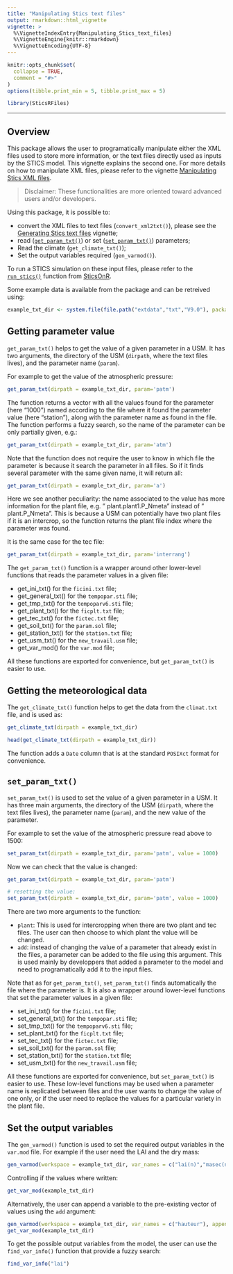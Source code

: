 ```yaml
---
title: "Manipulating Stics text files"
output: rmarkdown::html_vignette
vignette: >
  %\VignetteIndexEntry{Manipulating_Stics_text_files}
  %\VignetteEngine{knitr::rmarkdown}
  %\VignetteEncoding{UTF-8}
---
```


```r
knitr::opts_chunk$set(
  collapse = TRUE,
  comment = "#>"
)
options(tibble.print_min = 5, tibble.print_max = 5)
```

```r
library(SticsRFiles)
```


------


## Overview

This package allows the user to programatically manipulate either the XML files used to store more information, or the text files directly used as inputs by the STICS model. This vignette explains the second one. For more details on how to manipulate XML files, please refer to the vignette [Manipulating Stics XML files](https://sticsrpacks.github.io/SticsRFiles/articles/Manipulating_Stics_XML_files.html).

> Disclaimer: These functionalities are more oriented toward advanced users and/or developers. 

Using this package, it is possible to: 

* convert the XML files to text files (`convert_xml2txt()`), please see the [Generating Stics text files](https://sticsrpacks.github.io/SticsRFiles/articles/Generating_Stics_text_files) vignette;  
* read ([`get_param_txt()`](R/read_param.R)) or set ([`set_param_txt()`](R/read_param.R)) parameters;  
* Read the climate (`get_climate_txt()`);  
* Set the output variables required (`gen_varmod()`).  

To run a STICS simulation on these input files, please refer to the [`run_stics()`](https://sticsrpacks.github.io/SticsOnR/reference/run_stics.html) function from [SticsOnR](https://sticsrpacks.github.io/SticsOnR/index.html).

Some example data is available from the package and can be retreived using: 

```r
example_txt_dir <- system.file(file.path("extdata","txt","V9.0"), package = "SticsRFiles" )
```


## Getting parameter value 

`get_param_txt()` helps to get the value of a given parameter in a USM. It has two arguments, the directory of the USM (`dirpath`, where the text files lives), and the parameter name (`param`). 

For example to get the value of the atmospheric pressure: 

```r
get_param_txt(dirpath = example_txt_dir, param='patm')
```

The function returns a vector with all the values found for the parameter (here "1000") named according to the file where it found the parameter value (here "station"), along with the parameter name as found in the file. The function performs a fuzzy search, so the name of the parameter can be only partially given, e.g.:

```r
get_param_txt(dirpath = example_txt_dir, param='atm')
```

Note that the function does not require the user to know in which file the parameter is because it search the parameter in all files. So if it finds several parameter with the same given name, it will return all: 

```r
get_param_txt(dirpath = example_txt_dir, param='a')
```
Here we see another peculiarity: the name associated to the value has more information for the plant file, e.g. " plant.plant1.P_Nmeta" instead of " plant.P_Nmeta". This is because a USM can potentially have two plant files if it is an intercrop, so the function returns the plant file index where the parameter was found.

It is the same case for the tec file: 

```r
get_param_txt(dirpath = example_txt_dir, param='interrang')
```


The `get_param_txt()` function is a wrapper around other lower-level functions that reads the parameter values in a given file: 

* get_ini_txt() for the `ficini.txt` file;  
* get_general_txt() for the `tempopar.sti` file;  
* get_tmp_txt() for the `tempoparv6.sti` file;  
* get_plant_txt() for the `ficplt.txt` file;  
* get_tec_txt() for the `fictec.txt` file;  
* get_soil_txt() for the `param.sol` file;  
* get_station_txt() for the `station.txt` file;  
* get_usm_txt() for the `new_travail.usm` file;  
* get_var_mod() for the `var.mod` file;  

All these functions are exported for convenience, but `get_param_txt()` is easier to use.

## Getting the meteorological data

The `get_climate_txt()` function helps to get the data from the `climat.txt` file, and is used as: 

```r
get_climate_txt(dirpath = example_txt_dir)
```

```r
head(get_climate_txt(dirpath = example_txt_dir))
```


The function adds a `Date` column that is at the standard `POSIXct` format for convenience.


## `set_param_txt()`

`set_param_txt()` is used to set the value of a given parameter in a USM. It has three main arguments, the directory of the USM (`dirpath`, where the text files lives), the parameter name (`param`), and the new value of the parameter. 

For example to set the value of the atmospheric pressure read above to 1500: 

```r
set_param_txt(dirpath = example_txt_dir, param='patm', value = 1000)
```

Now we can check that the value is changed: 

```r
get_param_txt(dirpath = example_txt_dir, param='patm')
```

```r
# resetting the value: 
set_param_txt(dirpath = example_txt_dir, param='patm', value = 1000)
```

There are two more arguments to the function: 

* `plant`: This is used for intercropping when there are two plant and tec files. The user can then choose to which plant the value will be changed. 
* `add`: instead of changing the value of a parameter that already exist in the files, a parameter can be added to the file using this argument. This is used mainly by developpers that added a parameter to the model and need to programatically add it to the input files.

Note that as for `get_param_txt()`, `set_param_txt()` finds automatically the file where the parameter is. It is also a wrapper around lower-level functions that set the parameter values in a given file: 

* set_ini_txt() for the `ficini.txt` file;  
* set_general_txt() for the `tempopar.sti` file;  
* set_tmp_txt() for the `tempoparv6.sti` file;  
* set_plant_txt() for the `ficplt.txt` file;  
* set_tec_txt() for the `fictec.txt` file;  
* set_soil_txt() for the `param.sol` file;  
* set_station_txt() for the `station.txt` file;  
* set_usm_txt() for the `new_travail.usm` file;  

All these functions are exported for convenience, but `set_param_txt()` is easier to use. These low-level functions may be used when a parameter name is replicated between files and the user wants to change the value of one only, or if the user need to replace the values for a particular variety in the plant file. 

## Set the output variables

The `gen_varmod()` function is used to set the required output variables in the `var.mod` file. For example if the user need the LAI and the dry mass: 

```r
gen_varmod(workspace = example_txt_dir, var_names = c("lai(n)","masec(n)"))
```

Controlling if the values where written: 

```r
get_var_mod(example_txt_dir)
```

Alternatively, the user can append a variable to the pre-existing vector of values using the `add` argument: 

```r
gen_varmod(workspace = example_txt_dir, var_names = c("hauteur"), append = TRUE)
get_var_mod(example_txt_dir)
```

To get the possible output variables from the model, the user can use the `find_var_info()` function that provide a fuzzy search: 

```r
find_var_info("lai")
```

